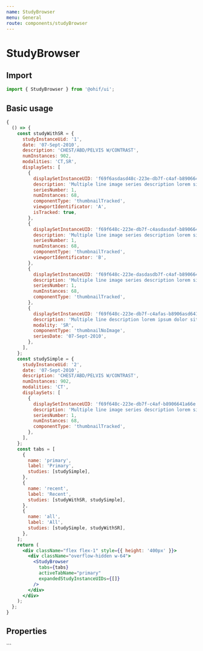 ```yaml
---
name: StudyBrowser
menu: General
route: components/studyBrowser
---
```



# StudyBrowser

## Import

```javascript
import { StudyBrowser } from '@ohif/ui';
```

## Basic usage

```jsx live
{
  () => {
    const studyWithSR = {
      studyInstanceUid: '1',
      date: '07-Sept-2010',
      description: 'CHEST/ABD/PELVIS W/CONTRAST',
      numInstances: 902,
      modalities: 'CT,SR',
      displaySets: [
        {
          displaySetInstanceUID: 'f69f6asdasd48c-223e-db7f-c4af-b8906641a66e',
          description: 'Multiple line image series description lorem sit',
          seriesNumber: 1,
          numInstances: 68,
          componentType: 'thumbnailTracked',
          viewportIdentificator: 'A',
          isTracked: true,
        },
        {
          displaySetInstanceUID: 'f69f648c-223e-db7f-c4asdasdaf-b8906641a66e',
          description: 'Multiple line image series description lorem sit',
          seriesNumber: 1,
          numInstances: 68,
          componentType: 'thumbnailTracked',
          viewportIdentificator: 'B',
        },
        {
          displaySetInstanceUID: 'f69f648c-223e-dasdasdb7f-c4af-b8906641a66e',
          description: 'Multiple line image series description lorem sit',
          seriesNumber: 1,
          numInstances: 68,
          componentType: 'thumbnailTracked',
        },
        {
          displaySetInstanceUID: 'f69f648c-223e-db7f-c4afas-b8906asd641a66e',
          description: 'Multiple line description lorem ipsum dolor sit amet',
          modality: 'SR',
          componentType: 'thumbnailNoImage',
          seriesDate: '07-Sept-2010',
        },
      ],
    };
    const studySimple = {
      studyInstanceUid: '2',
      date: '07-Sept-2010',
      description: 'CHEST/ABD/PELVIS W/CONTRAST',
      numInstances: 902,
      modalities: 'CT',
      displaySets: [
        {
          displaySetInstanceUID: 'f69f648c-223e-db7f-c4af-b8906641a66e',
          description: 'Multiple line image series description lorem sit',
          seriesNumber: 1,
          numInstances: 68,
          componentType: 'thumbnailTracked',
        },
      ],
    };
    const tabs = [
      {
        name: 'primary',
        label: 'Primary',
        studies: [studySimple],
      },
      {
        name: 'recent',
        label: 'Recent',
        studies: [studyWithSR, studySimple],
      },
      {
        name: 'all',
        label: 'All',
        studies: [studySimple, studyWithSR],
      },
    ];
    return (
      <div className="flex flex-1" style={{ height: '400px' }}>
        <div className="overflow-hidden w-64">
          <StudyBrowser
            tabs={tabs}
            activeTabName="primary"
            expandedStudyInstanceUIDs={[]}
          />
        </div>
      </div>
    );
  };
}
```

## Properties

<Props of={StudyBrowser} />
```
